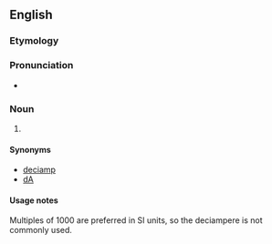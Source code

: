 {{also|deciampère|déciampère|deci-ampere}}

==English==

===Etymology===
{{prefix|deci|ampere|lang=en}}

===Pronunciation===
* {{a|UK}} {{IPA|/ˈdɛsiæmpɪə(ɹ)/|lang=en}}

===Noun===
{{en-noun}}

# {{SI-unit|deci|ampere|electrical current|lang=en}}

====Synonyms====
* [[deciamp]]
* [[dA]]

====Usage notes====
Multiples of 1000 are preferred in SI units, so the deciampere is not commonly used.